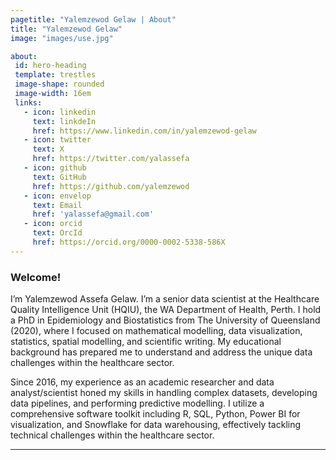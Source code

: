 ---
pagetitle: "Yalemzewod Gelaw | About"
title: "Yalemzewod Gelaw"
image: "images/use.jpg"

about: 
 id: hero-heading
 template: trestles
 image-shape: rounded
 image-width: 16em
 links: 
   - icon: linkedin
     text: linkdeIn
     href: https://www.linkedin.com/in/yalemzewod-gelaw
   - icon: twitter
     text: X
     href: https://twitter.com/yalassefa
   - icon: github
     text: GitHub
     href: https://github.com/yalemzewod
   - icon: envelop
     text: Email
     href: 'yalassefa@gmail.com'
   - icon: orcid
     text: OrcId
     href: https://orcid.org/0000-0002-5338-586X
---

### Welcome!

<p class="topbr">

I’m Yalemzewod Assefa Gelaw. I'm a senior data scientist at the Healthcare Quality Intelligence Unit (HQIU), the WA Department of Health, Perth. I hold a PhD in Epidemiology and Biostatistics from The University of Queensland (2020), where I focused on mathematical modelling, data visualization, statistics, spatial modelling, and scientific writing. My educational background has prepared me to understand and address the unique data challenges within the healthcare sector.

Since 2016, my experience as an academic researcher and data analyst/scientist honed my skills in handling complex datasets, developing data pipelines, and performing predictive modelling.  I utilize a comprehensive software toolkit including R, SQL, Python, Power BI for visualization, and Snowflake for data warehousing, effectively tackling technical challenges within the healthcare sector.


</p>

------------------------------------------------------------------------


